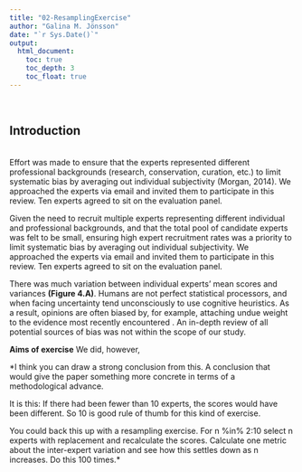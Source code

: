 ```yaml
---
title: "02-ResamplingExercise"
author: "Galina M. Jönsson"
date: "`r Sys.Date()`"
output: 
  html_document:
    toc: true
    toc_depth: 3
    toc_float: true
---
```

<br />

## Introduction

<br />
Effort was made to ensure that the experts represented different professional backgrounds (research, conservation, curation, etc.) to limit systematic bias by averaging out individual subjectivity (Morgan, 2014). We approached the experts via email and invited them to participate in this review. Ten experts agreed to sit on the evaluation panel.    

Given the need to recruit multiple experts representing different individual and professional backgrounds, and that the total pool of candidate experts was felt to be small, ensuring high expert recruitment rates was a priority to limit systematic bias by averaging out individual subjectivity. We approached the experts via email and invited them to participate in this review. Ten experts agreed to sit on the evaluation panel.    

There was much variation between individual experts’ mean scores and variances **(Figure 4.A)**. Humans are not perfect statistical processors, and when facing uncertainty tend unconsciously to use cognitive heuristics. As a result, opinions are often biased by, for example, attaching undue weight to the evidence most recently encountered . An in-depth review of all potential sources of bias was not within the scope of our study. 


**Aims of exercise**
We did, however, 



*I think you can draw a strong conclusion from this. A conclusion that would give the paper something more concrete in terms of a methodological advance.

It is this: If there had been fewer than 10 experts, the scores would have been different. So 10 is good rule of thumb for this kind of exercise.

You could back this up with a resampling exercise. For n %in% 2:10 select n experts with replacement and recalculate the scores. Calculate one metric about the inter-expert variation and see how this settles down as n increases. Do this 100 times.*



<br/>
